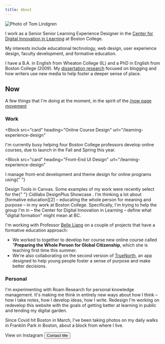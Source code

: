 ```yaml
---
title: About
---
```


<Box w="25%" float="left" mr="5" >

<Image
  boxSize="sm"
  src="../images/timlindgren-photo.jpg"
  alt="Photo of Tom Lindgren"
/>

</Box>

I work as a Senior Senior Learning Experience Designer in the [Center for Digital Innovation in Learning][1] at Boston College.

My interests include educational technology, web design, user experience design, faculty development, and
formative education.

I have a B.A. in English from Wheaton College (IL) and a PhD in English from Boston College (2009). My [dissertation research][2] focused on blogging and how writers use new media to help foster a deeper sense of place.

[1]: https://www.bc.edu/cdil
[2]: https://mediakron.bc.edu/placeblogging

## Now

A few things that I'm doing at the moment, in the spirit of the [/now page movement](https://sive.rs/nowff)

<SimpleGrid columns={2} spacing={10}>
<Box>
<h3 mb="5" mt="8">Work </h3>

<Block
  src="card"
  heading="Online Course Design"
  url="/learning-experience-design"
>
  I'm currently busy helping four Boston College professors develop online
  courses, due to launch in the Fall and Spring this year.
</Block>

<Block
  src="card"
  heading="Front-End UI Design"
  url="/learning-experience-design"
>
  I manage front-end development and theme design for online programs using{" "}
  <Link href="Design Tools">Design Tools </Link> in Canvas. Some examples of my
  work were recently select for the{" "}
  <Link href="https://showcase.cidilabs.com/boston-college/">
    Cidilabs DesignPlus Showcase
  </Link>
  .
</Block>

<Block src="card" heading="Formative Education" url="/formative-education" >
I'm thinking a lot about [formative education][2] – educating the whole person for meaning and purpose – in my work at Boston College. Specifically, I'm trying to help the group I'm in – the Center for Digital Innovation in Learning – define what "digital formation" might mean at BC.

I'm working with Professor [Belle Liang][3] on a couple of projects that have a formative education approach:

- We worked to together to develop her course new online course called "**Preparing the Whole Person for Global Citizenship**, which she is teaching first time this summer.
- We're also collaborating on the second version of [TrueNorth][4], an app designed to help young people foster a sense of purpose and make better decisions.

</Block>

</Box>

<Box>

<h3 mb="5" mt="8">
  Personal
</h3>

<Block src="card" heading="Tools for Thinking" url="/formative-education">
  I'm experimenting with <Link href="/roam-research">Roam Research</Link> for
  personal knowledge management. It's making me think in entirely new ways about
  how I think – how I take notes, how I develop ideas, how I write.
</Block>

<Block src="card" heading="Website Redesign" url="/formative-education">
  Redesign I'm working on redevelop this website with the goals of getting
  better at learning in public and tending my digital garden.
</Block>

<Block src="card" heading="Photography">
  <P mt="0">
    Since Covid hit Boston in March, I've been taking photos on my daily walks
    in Franklin Park in Boston, about a block from where I live.
  </P>
  <Link
    href="https://www.instagram.com/timothylindgren"
    target="_blank"
    rel="noopener"
    d="flex"
    justifyContent="center|flex-start"
    alignContent="center"
    pb="4"
    color="secondary"
  >
    <Icon name="instagram" mr="2" />
    View on Instagram <Icon name="arrow-right" ml="1" />
  </Link>
</Block>

[1]: https://cidilabs.com/landing/design-tools/
[2]: https://www.bc.edu/content/bc-web/schools/lynch-school/about/Formative-Education.html
[3]: https://www.bc.edu/bc-web/schools/lynch-school/faculty-research/faculty-directory/belle-liang.html
[4]: https://www.findmytruenorth.org/
[5]: https://roamresearch.com/

</Box>
</SimpleGrid>

<Button mb="6" as="a" href="/connect" variant="link">
  <Icon name="mail" mr="2" justifySelf="flex-start" /> Contact Me
</Button>
